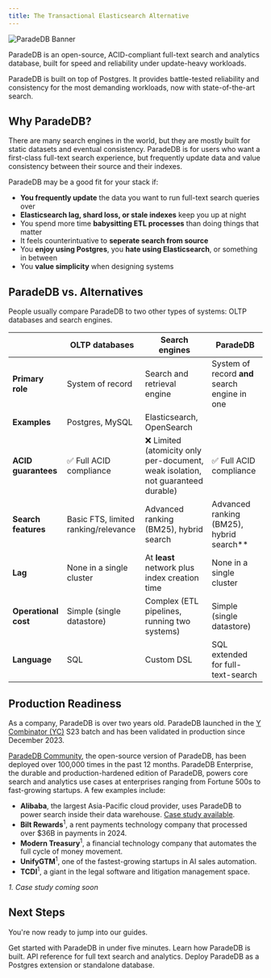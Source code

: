 ```yaml
---
title: The Transactional Elasticsearch Alternative
---
```


![ParadeDB Banner](/images/paradedb_banner.png)

ParadeDB is an open-source, ACID-compliant full-text search and analytics database, built for speed and reliability under update-heavy workloads.

ParadeDB is built on top of Postgres. It provides battle-tested reliability and consistency for the most demanding workloads, now with state-of-the-art search. 

## Why ParadeDB?

There are many search engines in the world, but they are mostly built for static datasets and eventual consistency. ParadeDB is for users who
want a first-class full-text search experience, but frequently update data and value consistency between their source and their indexes. 

ParadeDB may be a good fit for your stack if:

- **You frequently update** the data you want to run full-text search queries over
- **Elasticsearch lag, shard loss, or stale indexes** keep you up at night
- You spend more time **babysitting ETL processes** than doing things that matter
- It feels counterintuative to **seperate search from source**
- You **enjoy using Postgres**, you **hate using Elasticsearch**, or something in between
- You **value simplicity** when designing systems

## ParadeDB vs. Alternatives

People usually compare ParadeDB to two other types of systems: OLTP databases and search engines.


|                    | **OLTP databases** | **Search engines** | **ParadeDB** |
|--------------------|------------------------------------------------|------------------------------------------------------|--------------|
| **Primary role**   | System of record                               | Search and retrieval engine                          | System of record **and** search engine in one |
| **Examples**   | Postgres, MySQL                               | Elasticsearch, OpenSearch |
| **ACID guarantees**| ✅ Full ACID compliance                        | ❌ Limited (atomicity only per-document, weak isolation, not guaranteed durable) | ✅ Full ACID compliance |
| **Search features**| Basic FTS, limited ranking/relevance           | Advanced ranking (BM25), hybrid search           | Advanced ranking (BM25), hybrid search** |
| **Lag**    | None in a single cluster                    | At **least** network plus index creation time                    | None in a single cluster
| **Operational cost**| Simple (single datastore)                     | Complex (ETL pipelines, running two systems)         | Simple (single datastore) |
| **Language**      | SQL   | Custom DSL           | SQL extended for full-text-search



## Production Readiness

As a company, ParadeDB is over two years old. ParadeDB launched in the [Y Combinator (YC)](https://ycombinator.com) S23 batch and has been validated in
production since December 2023.

[ParadeDB Community](https://github.com/paradedb/paradedb), the open-source version of ParadeDB, has been deployed over 100,000 times in the past 12 months.
ParadeDB Enterprise, the durable and production-hardened edition
of ParadeDB, powers core search and analytics use cases at enterprises ranging from Fortune 500s to fast-growing startups. A few
examples include:

- **Alibaba**, the largest Asia-Pacific cloud provider, uses ParadeDB to power search inside their data warehouse. [Case study available](https://paradedb.com/blog/case_study_alibaba).
- **Bilt Rewards**<sup>1</sup>, a rent payments technology company that processed over $36B in payments in 2024.
- **Modern Treasury**<sup>1</sup>, a financial technology company that automates the full cycle of money movement.
- **UnifyGTM**<sup>1</sup>, one of the fastest-growing startups in AI sales automation.
- **TCDI**<sup>1</sup>, a giant in the legal software and litigation management space.

_1. Case study coming soon_

## Next Steps

You're now ready to jump into our guides.

<CardGroup cols={2}>
  <Card
    title="Getting Started"
    icon="forward-fast"
    href="/documentation/getting-started"
  >
    Get started with ParadeDB in under five minutes.
  </Card>
  <Card
    title="Architecture"
    icon="diagram-project"
    href="/welcome/architecture"
  >
    Learn how ParadeDB is built.
  </Card>
  <Card
    title="Reference"
    icon="magnifying-glass"
    href="/documentation/full-text/overview"
  >
    API reference for full text search and analytics.
  </Card>
  <Card title="Deploy" icon="server" href="/deploy">
    Deploy ParadeDB as a Postgres extension or standalone database.
  </Card>
</CardGroup>
